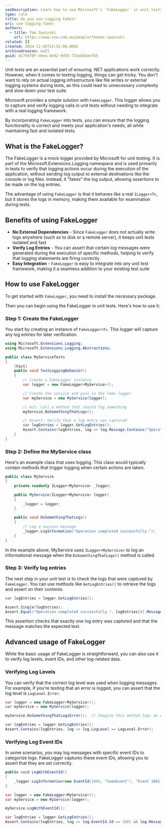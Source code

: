 ```yaml
---
seoDescription: Learn how to use Microsoft's `FakeLogger` in unit tests to verify logging behavior in .NET applications. This guide shows you how to capture log entries, check log levels, and ensure your logging works as expected during testing.
type: rule
title: Do you use Logging Fakes?
uri: use-logging-fakes
authors:
  - title: Tom Iwainski
    url: https://www.ssw.com.au/people/thomas-iwainski
related: []
created: 2024-11-05T12:52:08.000Z
archivedreason: null
guid: dc76970f-deea-4e92-9d55-731e83bee7b5
---
```


Unit tests are an essential part of ensuring .NET applications work correctly. However, when it comes to testing logging, things can get tricky. You don't want to rely on actual logging infrastructure like file writes or external logging systems during tests, as this could lead to unnecessary complexity and slow down your test suite.

Microsoft provides a simple solution with `FakeLogger`. This logger allows you to capture and verify logging calls in unit tests without needing to integrate with a real logging framework.

By incorporating `FakeLogger` into tests, you can ensure that the logging functionality is correct and meets your application's needs, all while maintaining fast and isolated tests.
## What is the FakeLogger?

The FakeLogger is a mock logger provided by Microsoft for unit testing. It is part of the Microsoft.Extensions.Logging namespace and is used primarily in tests to verify that logging actions occur during the execution of the application, without sending log output to external destinations like the console or log files. Instead, it "fakes" the log output, allowing assertions to be made on the log entries.

The advantage of using `FakeLogger` is that it behaves like a real `ILogger<T>`, but it stores the logs in memory, making them available for examination during tests.

## Benefits of using FakeLogger

* **No External Dependencies** - Since `FakeLogger` does not actually write logs anywhere (such as to disk or a remote server), it keeps unit tests isolated and fast
* **Verify Log Entries** - You can assert that certain log messages were generated during the execution of specific methods, helping to verify that logging statements are firing correctly
* **Easy Integration** - `FakeLogger` is easy to integrate into any unit test framework, making it a seamless addition to your existing test suite

## How to use FakeLogger

To get started with `FakeLogger`, you need to install the necessary package.

Then you can begin using the FakeLogger in unit tests. Here's how to use it:

### Step 1: Create the FakeLogger

You start by creating an instance of `FakeLogger<T>`. This logger will capture any log entries for later verification.

```csharp
using Microsoft.Extensions.Logging;
using Microsoft.Extensions.Logging.Abstractions;

public class MyServiceTests
{
    [Fact]
    public void TestLoggingBehavior()
    {
        // Create a FakeLogger instance
        var logger = new FakeLogger<MyService>();

        // Create the service and pass in the fake logger
        var myService = new MyService(logger);

        // Act: Call a method that should log something
        myService.DoSomethingThatLogs();

        // Assert: Verify that a log entry was captured
        var logEntries = logger.GetLogEntries();
        Assert.Contains(logEntries, log => log.Message.Contains("Operation completed successfully"));
    }
}
```

### Step 2: Define the MyService class

Here's an example class that uses logging. This class would typically contain methods that trigger logging when certain actions are taken.

```csharp
public class MyService
{
    private readonly ILogger<MyService> _logger;

    public MyService(ILogger<MyService> logger)
    {
        _logger = logger;
    }

    public void DoSomethingThatLogs()
    {
        // Log a success message
        _logger.LogInformation("Operation completed successfully.");
    }
}
```

In the example above, MyService uses `ILogger<MyService>` to log an informational message when the `DoSomethingThatLogs()` method is called.

### Step 3: Verify log entries

The next step in your unit test is to check the logs that were captured by `FakeLogger`. You can use methods like `GetLogEntries()` to retrieve the logs and assert on their contents.

```csharp
var logEntries = logger.GetLogEntries();

Assert.Single(logEntries);
Assert.Equal("Operation completed successfully.", logEntries[0].Message);
```

This assertion checks that exactly one log entry was captured and that the message matches the expected text.

## Advanced usage of FakeLogger

While the basic usage of FakeLogger is straightforward, you can also use it to verify log levels, event IDs, and other log-related data.

### Verifying Log Levels

You can verify that the correct log level was used when logging messages. For example, if you're testing that an error is logged, you can assert that the log level is `LogLevel.Error`.

```csharp
var logger = new FakeLogger<MyService>();
var myService = new MyService(logger);

myService.DoSomethingThatLogsError();  // Imagine this method logs an error

var logEntries = logger.GetLogEntries();
Assert.Contains(logEntries, log => log.LogLevel == LogLevel.Error);
```

### Verifying Log Event IDs

In some scenarios, you may log messages with specific event IDs to categorize logs. FakeLogger captures these event IDs, allowing you to assert that they are set correctly.

```csharp
public void LogWithEventId()
{
    _logger.LogInformation(new EventId(1001, "SomeEvent"), "Event 1001 triggered.");
}

var logger = new FakeLogger<MyService>();
var myService = new MyService(logger);

myService.LogWithEventId();

var logEntries = logger.GetLogEntries();
Assert.Contains(logEntries, log => log.EventId.Id == 1001 && log.Message.Contains("Event 1001 triggered"));
```